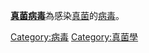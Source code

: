 '''[[真菌病毒|真菌病毒]]'''為感染[[真菌|真菌]]的[[病毒|病毒]]。

[[Category:病毒|Category:病毒]]
[[Category:真菌學|Category:真菌學]]